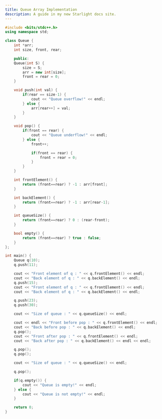 ```yaml
---
title: Queue Array Implementation
description: A guide in my new Starlight docs site.
---
```


```c++
#include <bits/stdc++.h>
using namespace std;

class Queue {
    int *arr;
    int size, front, rear;

    public:
    Queue(int S) {
        size = S;
        arr = new int[size];
        front = rear = 0;
    }

    void push(int val) {
        if(rear == size-1) {
            cout << "Queue overflow!" << endl;
        } else {
            arr[rear++] = val;
        }
    }

    void pop() {
        if(front == rear) {
            cout << "Queue underflow!" << endl;
        } else {
            front++;

            if(front == rear) {
                front = rear = 0;
            }
        }
    }

    int frontElement() {
        return (front==rear) ? -1 : arr[front];
    }

    int backElement() {
        return (front==rear) ? -1 : arr[rear-1];
    }

    int queueSize() {
        return (front==rear) ? 0 : (rear-front);
    }

    bool empty() {
        return (front==rear) ? true : false;
    }
};

int main() {
    Queue q(10);
    q.push(11);

    cout << "Front element of q : " << q.frontElement() << endl;
    cout << "Back element of q : " << q.backElement() << endl;
    q.push(15);
    cout << "Front element of q : " << q.frontElement() << endl;
    cout << "Back element of q : " << q.backElement() << endl;

    q.push(23);
    q.push(30);

    cout << "Size of queue : " << q.queueSize() << endl;

    cout << endl << "Front before pop : " << q.frontElement() << endl;
    cout << "Back before pop : " << q.backElement() << endl;
    q.pop();    
    cout << "Front after pop : " << q.frontElement() << endl;
    cout << "Back after pop : " << q.backElement() << endl << endl;

    q.pop();
    q.pop();

    cout << "Size of queue : " << q.queueSize() << endl;

    q.pop();

    if(q.empty()) {
        cout << "Queue is empty!" << endl;
    } else {
        cout << "Queue is not empty!" << endl;
    }

    return 0;
}
```
